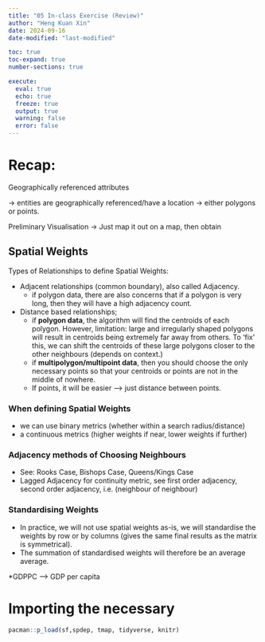 ```yaml
---
title: "05 In-class Exercise (Review)"
author: "Heng Kuan Xin"
date: 2024-09-16
date-modified: "last-modified"

toc: true
toc-expand: true
number-sections: true

execute:
  eval: true
  echo: true
  freeze: true
  output: true
  warning: false
  error: false
---
```


# Recap:

Geographically referenced attributes

-\> entities are geographically referenced/have a location -\> either polygons or points.

Preliminary Visualisation -\> Just map it out on a map, then obtain

## Spatial Weights

Types of Relationships to define Spatial Weights:

-   Adjacent relationships (common boundary), also called Adjacency.
    -   if polygon data, there are also concerns that if a polygon is very long, then they will have a high adjacency count.
-   Distance based relationships;
    -   if **polygon data**, the algorithm will find the centroids of each polygon. However, limitation: large and irregularly shaped polygons will result in centroids being extremely far away from others. To 'fix' this, we can shift the centroids of these large polygons closer to the other neighbours (depends on context.)
    -   if **multipolygon/multipoint data**, then you should choose the only necessary points so that your centroids or points are not in the middle of nowhere.
    -   If points, it will be easier --\> just distance between points.

### When defining Spatial Weights

-   we can use binary metrics (whether within a search radius/distance)
-   a continuous metrics (higher weights if near, lower weights if further)

### Adjacency methods of Choosing Neighbours

-   See: Rooks Case, Bishops Case, Queens/Kings Case
-   Lagged Adjacency for continuity metric, see first order adjacency, second order adjacency, i.e. (neighbour of neighbour)

### Standardising Weights

-   In practice, we will not use spatial weights as-is, we will standardise the weights by row or by columns (gives the same final results as the matrix is symmetrical).
-   The summation of standardised weights will therefore be an average average.

\*GDPPC –\> GDP per capita

# Importing the necessary

```r
pacman::p_load(sf,spdep, tmap, tidyverse, knitr)
```
